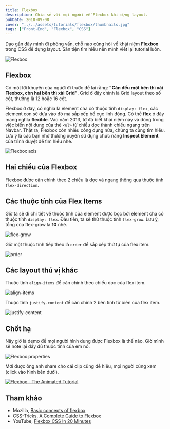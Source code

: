 ```yaml
---
title: Flexbox
description: Chia sẻ với mọi người về Flexbox khi dựng layout.
pubDate: 2018-09-08
cover: "../../assets/tutorials/flexbox/thumbnails.jpg"
tags: ["Front-End", "Flexbox", "CSS"]
---
```


Dạo gần đây mình đi phỏng vấn, chỗ nào cũng hỏi về khái niệm **Flexbox** trong CSS để dựng layout. Sẵn tiện tìm hiểu nên mình viết lại tutorial luôn.

![Flexbox](../../assets/tutorials/flexbox/thumbnails.jpg)

## Flexbox

Có một lời khuyên của người đi trước để lại rằng: **"Căn đều một bên thì xài Flexbox, còn hai bên thì xài Grid"**. Grid ở đây chính là Grid layout theo số cột, thường là 12 hoặc 16 cột.

Flexbox ở đây, có nghĩa là element cha có thuộc tính `display: flex`, các element con sẽ dựa vào đó mà sắp xếp bố cục linh động. Có thể **flex** ở đây mang nghĩa **flexible**. Vào năm 2013, tớ đã biết khái niệm này và dùng trong việc biến nội dung của thẻ `<ul>` từ chiều dọc thành chiều ngang trên Navbar. Thật ra, Flexbox còn nhiều công dụng nữa, chúng ta cùng tìm hiểu. Lưu ý là các bạn nhớ thường xuyên sử dụng chức năng **Inspect Element** của trình duyệt để tìm hiểu nhé.

![Flexbox axis](../../assets/tutorials/flexbox/flexbox.png)

## Hai chiều của Flexbox

Flexbox được căn chỉnh theo 2 chiều là dọc và ngang thông qua thuộc tính `flex-direction`.

## Các thuộc tính của Flex Items

Giờ ta sẽ đi chi tiết về thuôc tính của element được bọc bởi element cha có thuộc tính `display: flex`. Đầu tiên, ta sẽ thử thuộc tính `flex-grow`. Lưu ý, tổng của flex-grow là **10** nhé.

![flex-grow](../../assets/tutorials/flexbox/img-1.png)

Giờ một thuộc tính tiếp theo là `order` để sắp xếp thứ tự của flex item.

![order](../../assets/tutorials/flexbox/img-2.png)

## Các layout thú vị khác

Thuộc tính `align-items` để căn chỉnh theo chiều dọc của flex item.

![align-items](../../assets/tutorials/flexbox/img-3.png)

Thuộc tính `justify-content` để căn chỉnh 2 bên tính từ biên của flex item.

![justify-content](../../assets/tutorials/flexbox/img-4.png)

## Chốt hạ

Nãy giờ là demo để mọi người hình dung được Flexbox là thế nào. Giờ mình sẽ note lại đầy đủ thuộc tính của em nó.

![Flexbox properties](../../assets/tutorials/flexbox/flexbox-properties.png)

Mới được ông anh share cho cái clip cũng dễ hiểu, mọi người cùng xem (click vào hình bên dưới).

[![Flexbox - The Animated Tutorial](https://img.youtube.com/vi/z0T_4ZvzH7o/0.jpg)](https://www.youtube.com/watch?v=z0T_4ZvzH7o)

## Tham khảo

- Mozilla, [Basic concepts of flexbox](https://developer.mozilla.org/en-US/docs/Web/CSS/CSS_Flexible_Box_Layout/Basic_Concepts_of_Flexbox)
- CSS-Tricks, [A Complete Guide to Flexbox](https://css-tricks.com/snippets/css/a-guide-to-flexbox/)
- YouTube, [Flexbox CSS In 20 Minutes](https://www.youtube.com/watch?v=JJSoEo8JSnc)
